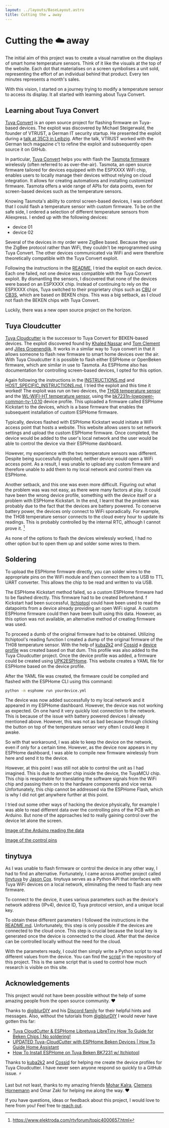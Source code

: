 ```yaml
---
layout: ../layouts/BaseLayout.astro
title: Cutting the ☁️ away
---
```


# Cutting the ☁️ away

The initial aim of this project was to create a visual narrative on the displays of smart home temperature sensors. Think of it like the visuals at the top of the website. Each dot that materialises on a screen symbolises a unit sold, representing the effort of an individual behind that product. Every ten minutes represents a month's sales.

With this vision, I started on a journey trying to modify a temperature sensor to access its display. It all started with learning about Tuya Convert.

## Learning about Tuya Convert

[Tuya Convert](https://github.com/ct-Open-Source/tuya-convert) is an open source project for flashing firmware on Tuya-based devices. The exploit was discovered by Michael Steigerwald, the founder of VTRUST, a German IT security startup. He presented the exploit during a [talk at 35C3 in Leibzig](https://media.ccc.de/v/35c3-9723-smart_home_-_smart_hack).
After the talk, VTRUST worked with the German tech magazine c't to refine the exploit and subsequently open source it on GitHub.

In particular, [Tuya Convert](https://github.com/ct-Open-Source/tuya-convert) helps you with flash the [Tasmota firmware](https://tasmota.github.io/docs/) wirelessly (often referred to as over-the-air). Tasmota, an open source firmware tailored for devices equipped with the ESPXXXX WiFi chip, enables users to locally manage their devices without relying on cloud integration. It allows for creating automations and installing customized firmware. Tasmota offers a wide range of APIs for data points, even for screen-based devices such as the temperature sensors.

Knowing Tasmota's ability to control screen-based devices, I was confident that I could flash a temperature sensor with custom firmware. To be on the safe side, I ordered a selection of different temperature sensors from Aliexpress. I ended up with the following devices:

- device 01
- device 02

Several of the devices in my order were ZigBee based. Because they use the ZigBee protocol rather than WiFi, they couldn't be reprogrammed using Tuya Convert.
The other devices communicated via WiFi and were therefore theoretically compatible with the Tuya Convert exploit.

Following the instructions in the [README](https://github.com/ct-Open-Source/tuya-convert/blob/master/README.md), I tried the exploit on each device. Each one failed, not one device was compatible with the Tuya Convert exploit. By dismantling the sensors, I discovered that none of the devices were based on an ESPXXXX chip. Instead of continuing to rely on the ESPXXXX chips, Tuya switched to their proprietary chips such as [CBU](https://developer.tuya.com/en/docs/iot/cbu-module-datasheet?id=Ka07pykl5dk4u) or [CB3S](https://developer.tuya.com/en/docs/iot/cb3s?id=Kai94mec0s076), which are based on BEKEN chips. This was a big setback, as I cloud not flash the BEKEN chips with Tuya Convert.

Luckily, there was a new open source project on the horizon.

## Tuya Cloudcutter

[Tuya Cloudcutter](https://github.com/tuya-cloudcutter/tuya-cloudcutter) is the successor to Tuya Convert for BEKEN-based devices. The exploit discovered found by [Khaled Nassar](https://twitter.com/kmhnassar) and [Tom Clement](https://twitter.com/Tom_Clement) and [Jilles Groenendijk](https://twitter.com/jilles_com). It works in a similar way to Tuya convert in that it allows someone to flash new firmware to smart home devices over the air. With Tuya Cloudcutter it is possible to flash either ESPHome or OpenBeken firmware, which are similar in use to Tasmota. As ESPHome also has documentation for controlling screen-based devices, I opted for this option.

Again following the instructions in the [INSTRUCTIONS.md](https://github.com/tuya-cloudcutter/tuya-cloudcutter/blob/main/INSTRUCTIONS.md) and [HOST_SPECIFIC_INSTRUCTIONS.md](https://github.com/tuya-cloudcutter/tuya-cloudcutter/blob/main/HOST_SPECIFIC_INSTRUCTIONS.md), I tried the exploit and this time it worked! The exploit was run on two devices, the [TH08 temperature sensor](https://de.aliexpress.com/item/1005004755749389.html) and the [WL-WIFI-HT temperature sensor](https://www.amazon.de/dp/B0B8HSJ4WG), using the [bk7231n-lowpower-common-ty-1.0.10](https://github.com/tuya-cloudcutter/tuya-cloudcutter.github.io/blob/master/profiles/bk7231n-lowpower-common-ty-1.0.10-sdk-2.3.1-40.00.json) device profile. This uploaded a firmware called ESPHome Kickstart to the devices, which is a base firmware that enables the subsequent installation of custom ESPHome firmware.

Typically, devices flashed with ESPHome Kickstart would initiate a WiFi access point that hosts a website. This website allows users to set network settings and upload the custom ESPHome firmware. Once completed, the device would be added to the user's local network and the user would be able to control the device via their ESPHome dashboard.

However, my experience with the two temperature sensors was different. Despite being successfully exploited, neither device would open a WiFi access point. As a result, I was unable to upload any custom firmware and therefore unable to add them to my local network and control them via ESPHome.

Another setback, and this one was even more difficult. Figuring out what the problem was was not easy, as there were many factors at play. It could have been the wrong device profile, something with the device itself or a problem with ESPHome Kickstart. In the end, I learnt that the problem was probably due to the fact that the devices are battery powered. To conserve battery power, the devices only connect to WiFi sporadically. For example, the TH08 temperature sensor connects to the cloud every hour to update its readings. This is probably controlled by the internal RTC, although I cannot prove it. [^1]

As none of the options to flash the devices wirelessly worked, I had no other option but to open them up and solder some wires to them.

## Soldering

To upload the ESPHome firmware directly, you can solder wires to the appropriate pins on the WiFi module and then connect them to a USB to TTL UART converter. This allows the chip to be read and written to via USB.

The ESPHome Kickstart method failed, so a custom ESPHome firmware had to be flashed directly. This firmware had to be created beforehand. f Kickstart had been successful, [ltchiptool](https://docs.libretiny.eu/docs/flashing/tools/ltchiptool/) could have been used to read the datapoints from a device already providing an open WiFi signal. A custom ESPHome firmware could then have been built using this data. However, as this option was not available, an alternative method of creating firmware was used.

To proceed a dumb of the original firmware had to be obtained. Utilizing ltchiptool's reading function I created a dump of the original firmware of the TH08 temperature sensor. With the help of [kuba2k2](https://github.com/kuba2k2) and [Cossid](https://github.com/Cossid) a [device profile](https://github.com/tuya-cloudcutter/tuya-cloudcutter.github.io/blob/master/devices/emylo-csac905-temperature-and-humidity-sensor-display.json) was created based on that dum. This profile was also added to the Tuya Cloudcutter project. Once the device profile was added, a firmware could be created using [UPK2ESPHome](https://upk.libretiny.eu/). This website creates a YAML file for ESPHome based on the device profile.

After the YAML file was created, the firmware could be compiled and flashed with the ESPHome CLI using this command:

```bash
python -m esphome run yourdevice.yml
```

The device was now added successfully to my local network and it appeared in my ESPHome dashboard. However, the device was not working as expected. On one hand it very quickly lost connection to the network. This is because of the issue with battery powered devices I already mentioned above. However, this was not as bad because through clicking the button on top of the temperature sensor very often I could keep it awake.

So with that workaround, I was able to keep the device on the network, even if only for a certain time. However, as the device now appears in my ESPHome dashboard, I was able to compile new firmware wirelessly from here and send it to the device.

However, at this point I was still not able to control the unit as I had imagined. This is due to another chip inside the device, the TuyaMCU chip. This chip is responsible for translating the software signals from the WiFi chip and passing them on to the hardware components and vice versa. Unfortunately, this chip cannot be addressed via the ESPHome Flash, which is why I did not get anywhere further at this point.

I tried out some other ways of hacking the device physically, for example I was able to read different data over the controlling pins of the PCB with an Arduino. But none of the approaches led to really gaining control over the device let alone the screen.

[Image of the Arduino reading the data]("")

[Image of the control pins]("")

## tinytuya

As I was unable to flash firmware or control the device in any other way, I had to find an alternative. Fortunately, I came across another project called [tinytuya](https://github.com/jasonacox/tinytuya) by [Jason Cox](https://github.com/jasonacox). tinytuya serves as a Python API that interfaces with Tuya WiFi devices on a local network, eliminating the need to flash any new firmware.

To connect to the device, it uses various parameters such as the device's network address (IPv4), device ID, Tuya protocol version, and a unique local key.

To obtain these different parameters I followed the instructions in the [README.md](https://github.com/jasonacox/tinytuya/blob/master/README.md). Unfortunately, this step is only possible if the devices are connected to the cloud once. This step is crucial because the local key is generated once the device is connected to the cloud. After that the device can be controlled locally without the need for the cloud.

With the parameters ready, I could then simply write a Python script to read different values from the device. You can find the [script](https://github.com/Francesco-Sch/cutting-the-cloud/tree/main/th-api) in the repository of this project. This is the same script that is used to control how much research is visible on this site.

## Acknowledgements

This project would not have been possible without the help of some amazing people from the open source community. ❤

Thanks to [digiblurDIY](https://www.youtube.com/@digiblurDIY) and his [Discord family](https://Fdiscord.gg/bNtTF2v) for their helpful hints and messages. Also, without the tutorials from [digiblurDIY](https://www.youtube.com/@digiblurDIY) I would never have gotten this far:

- [Tuya CloudCutter & ESPHome Libretuya LibreTiny How To Guide for Beken Chips | No soldering!](https://youtu.be/i9HokGpj-kE?si=mOb09CRKDw6YJlEw)
- [UPDATED Tuya-CloudCutter with ESPHome Beken Devices | How To Guide Home Assistant](https://youtu.be/VFsuza3UAhk?si=e4LptlxY4WgKnE6t)
- [How To Install ESPHome on Tuya Beken BK7231 w/ ltchiptool](https://youtu.be/t0o8nMbqOSA?si=5XdB87ZRBpE-bYPP)

Thanks to [kuba2k2](https://github.com/kuba2k2) and [Cossid](https://github.com/Cossid) for helping me create the device profiles for Tuya Cloudcutter. I have never seen anyone respond so quickly to a GitHub issue. ⚡️

Last but not least, thanks to my amazing friends [Mohar Kalra](https://mkalra.me/), [Clemens Hornemann](https://kunst.pictures/) and Omar Zaki for helping me along the way. ❤

If you have questions, ideas or feedback about this project, I would love to here from you! Feel free to [reach out](mailto:hello@francesco-scheffczyk.de).

[^1]: https://www.elektroda.com/rtvforum/topic4000657.html
